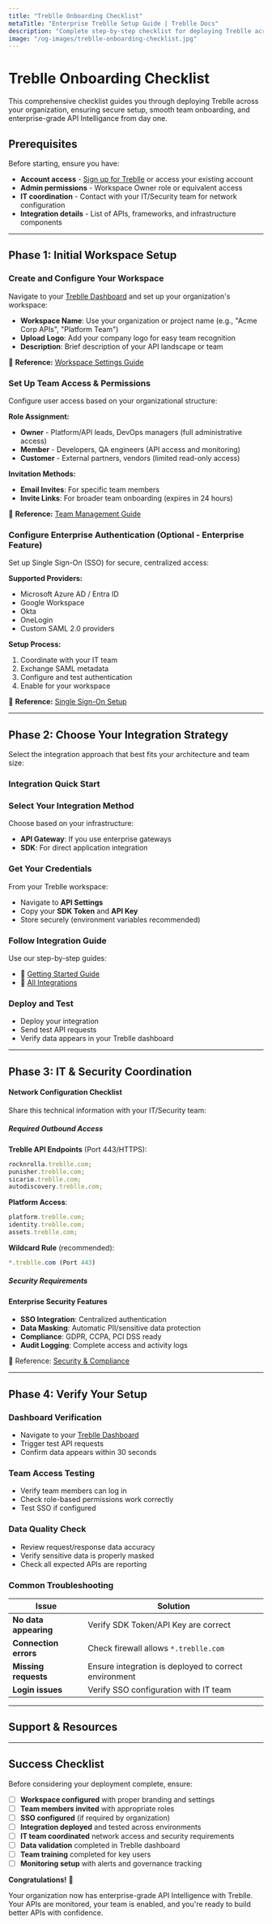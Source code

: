 ```yaml
---
title: "Treblle Onboarding Checklist"
metaTitle: "Enterprise Treblle Setup Guide | Treblle Docs"
description: "Complete step-by-step checklist for deploying Treblle across your organization. From workspace setup to IT coordination, ensure smooth enterprise-wide implementation."
image: "/og-images/treblle-onboarding-checklist.jpg"
---
```



# Treblle Onboarding Checklist

This comprehensive checklist guides you through deploying Treblle across your organization, ensuring secure setup, smooth team onboarding, and enterprise-grade API Intelligance from day one.

<YoutubeEmbed postId="GN7At6SSHYE" />

## Prerequisites

Before starting, ensure you have:

- **Account access** - [Sign up for Treblle](https://treblle.com/) or access your existing account
- **Admin permissions** - Workspace Owner role or equivalent access
- **IT coordination** - Contact with your IT/Security team for network configuration
- **Integration details** - List of APIs, frameworks, and infrastructure components

---

## Phase 1: Initial Workspace Setup

<Steps>

### Create and Configure Your Workspace

Navigate to your [Treblle Dashboard](https://platform.treblle.com/) and set up your organization's workspace:

- **Workspace Name**: Use your organization or project name (e.g., "Acme Corp APIs", "Platform Team")
- **Upload Logo**: Add your company logo for easy team recognition
- **Description**: Brief description of your API landscape or team

📖 **Reference:** [Workspace Settings Guide](/admin/workspace-settings/)

### Set Up Team Access & Permissions

Configure user access based on your organizational structure:

**Role Assignment:**

- **Owner** - Platform/API leads, DevOps managers (full administrative access)
- **Member** - Developers, QA engineers (API access and monitoring)
- **Customer** - External partners, vendors (limited read-only access)

**Invitation Methods:**

- **Email Invites**: For specific team members
- **Invite Links**: For broader team onboarding (expires in 24 hours)

📖 **Reference:** [Team Management Guide](/admin/manage-your-workspace/)

### Configure Enterprise Authentication (Optional - Enterprise Feature)

Set up Single Sign-On (SSO) for secure, centralized access:

**Supported Providers:**

- Microsoft Azure AD / Entra ID
- Google Workspace
- Okta
- OneLogin
- Custom SAML 2.0 providers

**Setup Process:**

1. Coordinate with your IT team
2. Exchange SAML metadata
3. Configure and test authentication
4. Enable for your workspace

📖 **Reference:** [Single Sign-On Setup](/admin/single-sign-on/)

</Steps>

---

## Phase 2: Choose Your Integration Strategy

Select the integration approach that best fits your architecture and team size:



### Integration Quick Start

<Steps>

### Select Your Integration Method

Choose based on your infrastructure:

- **API Gateway**: If you use enterprise gateways
- **SDK**: For direct application integration

### Get Your Credentials

From your Treblle workspace:

- Navigate to **API Settings**
- Copy your **SDK Token** and **API Key**
- Store securely (environment variables recommended)

### Follow Integration Guide

Use our step-by-step guides:

- 📖 [Getting Started Guide](/guides/getting-started/)
- 📖 [All Integrations](/integrations/)

### Deploy and Test

- Deploy your integration
- Send test API requests
- Verify data appears in your Treblle dashboard

</Steps>

---

## Phase 3: IT & Security Coordination

#### Network Configuration Checklist

Share this technical information with your IT/Security team:

##### Required Outbound Access

**Treblle API Endpoints** (Port 443/HTTPS):

```js copy
rocknrolla.treblle.com;
punisher.treblle.com;
sicario.treblle.com;
autodiscovery.treblle.com;
```

**Platform Access**:

```js copy
platform.treblle.com;
identity.treblle.com;
assets.treblle.com;
```

**Wildcard Rule** (recommended):

```js copy
*.treblle.com (Port 443)
```

##### Security Requirements

#### Enterprise Security Features

- **SSO Integration**: Centralized authentication
- **Data Masking**: Automatic PII/sensitive data protection
- **Compliance**: GDPR, CCPA, PCI DSS ready
- **Audit Logging**: Complete access and activity logs

📖 Reference: [Security & Compliance](/security/certification/)

---

## Phase 4: Verify Your Setup

<Steps>

### Dashboard Verification

- Navigate to your [Treblle Dashboard](https://platform.treblle.com/)
- Trigger test API requests
- Confirm data appears within 30 seconds

### Team Access Testing

- Verify team members can log in
- Check role-based permissions work correctly
- Test SSO if configured

### Data Quality Check

- Review request/response data accuracy
- Verify sensitive data is properly masked
- Check all expected APIs are reporting

</Steps>

### Common Troubleshooting

| Issue                 | Solution                                              |
| --------------------- | ----------------------------------------------------- |
| **No data appearing** | Verify SDK Token/API Key are correct                  |
| **Connection errors** | Check firewall allows `*.treblle.com`                 |
| **Missing requests**  | Ensure integration is deployed to correct environment |
| **Login issues**      | Verify SSO configuration with IT team                 |

---

## Support & Resources

---

## Success Checklist

Before considering your deployment complete, ensure:

- [ ] **Workspace configured** with proper branding and settings
- [ ] **Team members invited** with appropriate roles
- [ ] **SSO configured** (if required by organization)
- [ ] **Integration deployed** and tested across environments
- [ ] **IT team coordinated** network access and security requirements
- [ ] **Data validation** completed in Treblle dashboard
- [ ] **Team training** completed for key users
- [ ] **Monitoring setup** with alerts and governance tracking

**Congratulations!** 🎉

Your organization now has enterprise-grade API Intelligence with Treblle. Your APIs are monitored, your team is enabled, and you're ready to build better APIs with confidence.

<PaginationCards />
